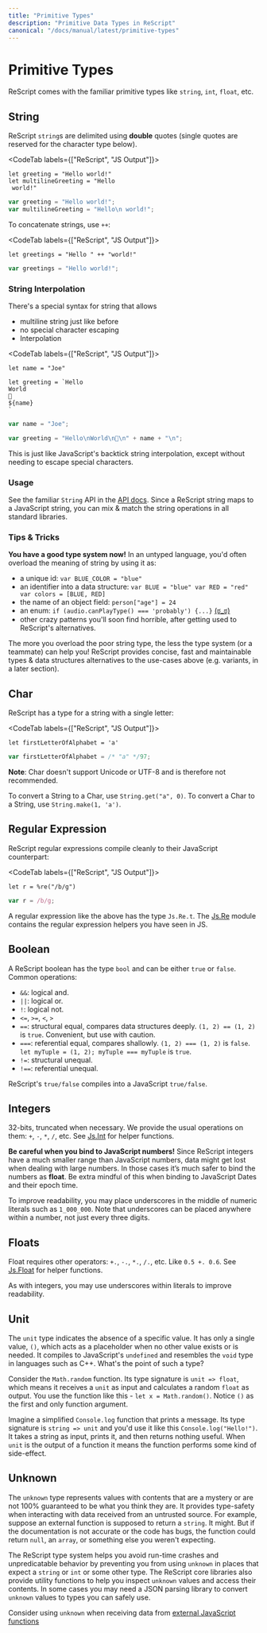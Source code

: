 ```yaml
---
title: "Primitive Types"
description: "Primitive Data Types in ReScript"
canonical: "/docs/manual/latest/primitive-types"
---
```


# Primitive Types

ReScript comes with the familiar primitive types like `string`, `int`, `float`, etc.

<!-- TODO: doc unit -->

## String

ReScript `string`s are delimited using **double** quotes (single quotes are reserved for the character type below).

<CodeTab labels={["ReScript", "JS Output"]}>

```res example
let greeting = "Hello world!"
let multilineGreeting = "Hello
 world!"
```
```js
var greeting = "Hello world!";
var multilineGreeting = "Hello\n world!";
```

</CodeTab>

To concatenate strings, use `++`:

<CodeTab labels={["ReScript", "JS Output"]}>

```res example
let greetings = "Hello " ++ "world!"
```
```js
var greetings = "Hello world!";
```

</CodeTab>

### String Interpolation

There's a special syntax for string that allows

- multiline string just like before
- no special character escaping
- Interpolation

<CodeTab labels={["ReScript", "JS Output"]}>

```res example
let name = "Joe"

let greeting = `Hello
World
👋
${name}
`
```
```js
var name = "Joe";

var greeting = "Hello\nWorld\n👋\n" + name + "\n";
```

</CodeTab>

This is just like JavaScript's backtick string interpolation, except without needing to escape special characters.

### Usage

See the familiar `String` API in the [API docs](api/js/string). Since a ReScript string maps to a JavaScript string, you can mix & match the string operations in all standard libraries.

### Tips & Tricks

**You have a good type system now!** In an untyped language, you'd often overload the meaning of string by using it as:

- a unique id: `var BLUE_COLOR = "blue"`
- an identifier into a data structure: `var BLUE = "blue" var RED = "red" var colors = [BLUE, RED]`
- the name of an object field: `person["age"] = 24`
- an enum: `if (audio.canPlayType() === 'probably') {...}` [(ಠ_ಠ)](https://developer.mozilla.org/en-US/docs/Web/API/HTMLMediaElement/canPlayType#Return_value)
- other crazy patterns you'll soon find horrible, after getting used to ReScript's alternatives.

The more you overload the poor string type, the less the type system (or a teammate) can help you! ReScript provides concise, fast and maintainable types & data structures alternatives to the use-cases above (e.g. variants, in a later section).

## Char

ReScript has a type for a string with a single letter:

<CodeTab labels={["ReScript", "JS Output"]}>

```res example
let firstLetterOfAlphabet = 'a'
```
```js
var firstLetterOfAlphabet = /* "a" */97;
```

</CodeTab>

**Note**: Char doesn't support Unicode or UTF-8 and is therefore not recommended.

To convert a String to a Char, use `String.get("a", 0)`. To convert a Char to a String, use `String.make(1, 'a')`.

## Regular Expression

ReScript regular expressions compile cleanly to their JavaScript counterpart:

<CodeTab labels={["ReScript", "JS Output"]}>

```res example
let r = %re("/b/g")
```
```js
var r = /b/g;
```

</CodeTab>

A regular expression like the above has the type `Js.Re.t`. The [Js.Re](api/js/re) module contains the regular expression helpers you have seen in JS.

## Boolean

A ReScript boolean has the type `bool` and can be either `true` or `false`. Common operations:

- `&&`: logical and.
- `||`: logical or.
- `!`: logical not.
- `<=`, `>=`, `<`, `>`
- `==`: structural equal, compares data structures deeply. `(1, 2) == (1, 2)` is `true`. Convenient, but use with caution.
- `===`: referential equal, compares shallowly. `(1, 2) === (1, 2)` is `false`. `let myTuple = (1, 2); myTuple === myTuple` is `true`.
- `!=`: structural unequal.
- `!==`: referential unequal.

ReScript's `true/false` compiles into a JavaScript `true/false`.

## Integers

32-bits, truncated when necessary. We provide the usual operations on them: `+`, `-`, `*`, `/`, etc. See [Js.Int](api/js/int) for helper functions.

**Be careful when you bind to JavaScript numbers!** Since ReScript integers have a much smaller range than JavaScript numbers, data might get lost when dealing with large numbers. In those cases it’s much safer to bind the numbers as **float**. Be extra mindful of this when binding to JavaScript Dates and their epoch time.

To improve readability, you may place underscores in the middle of numeric literals such as `1_000_000`. Note that underscores can be placed anywhere within a number, not just every three digits.

## Floats

Float requires other operators: `+.`, `-.`, `*.`, `/.`, etc. Like `0.5 +. 0.6`. See [Js.Float](api/js/float) for helper functions.

As with integers, you may use underscores within literals to improve readability.

## Unit

The `unit` type indicates the absence of a specific value. It has only a single value, `()`, which acts as a placeholder when no other value exists or is needed. It compiles to JavaScript's `undefined` and resembles the `void` type in languages such as C++. What's the point of such a type?

Consider the `Math.random` function. Its type signature is `unit => float`, which means it receives a `unit` as input and calculates a random `float` as output. You use the function like this - `let x = Math.random()`. Notice `()` as the first and only function argument.

Imagine a simplified `Console.log` function that prints a message. Its type signature is `string => unit` and you'd use it like this `Console.log("Hello!")`. It takes a string as input, prints it, and then returns nothing useful. When `unit` is the output of a function it means the function performs some kind of side-effect. 

## Unknown

The `unknown` type represents values with contents that are a mystery or are not 100% guaranteed to be what you think they are. It provides type-safety when interacting with data received from an untrusted source. For example, suppose an external function is supposed to return a `string`. It might. But if the documentation is not accurate or the code has bugs, the function could return `null`, an `array`, or something else you weren't expecting.

The ReScript type system helps you avoid run-time crashes and unpredicatable behavior by preventing you from using `unknown` in places that expect a `string` or `int` or some other type. The ReScript core libraries also provide utility functions to help you inspect `unknown` values and access their contents. In some cases you may need a JSON parsing library to convert `unknown` values to types you can safely use.   

Consider using `unknown` when receiving data from [external JavaScript functions](/docs/manual/latest/bind-to-js-function)
